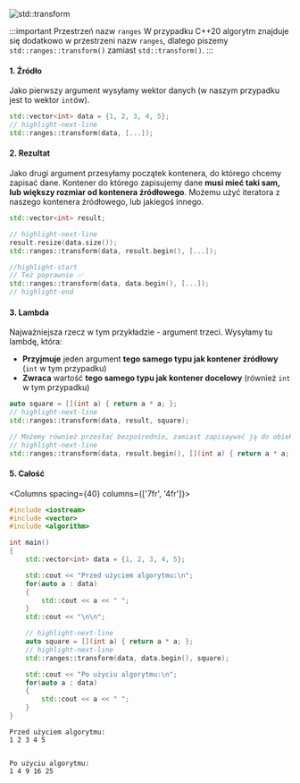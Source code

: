 
<Image center
		maxheight={400}
		alt="std::transform"
		src="/img/tutorials/course/intermediate/lambdas/std-transform-cpp20-pl.png"
	/>
<br/>


:::important Przestrzeń nazw `ranges`
W przypadku C++20 algorytm znajduje się dodatkowo w przestrzeni nazw `ranges`, dlatego piszemy `std::ranges::transform()` zamiast `std::transform()`.
::: 

#### 1. Źródło
Jako pierwszy argument wysyłamy wektor danych (w naszym przypadku jest to wektor `int`ów).
```cpp
std::vector<int> data = {1, 2, 3, 4, 5};
// highlight-next-line
std::ranges::transform(data, [...]);
```
#### 2. Rezultat
Jako drugi argument przesyłamy początek kontenera, do którego chcemy zapisać dane.
Kontener do którego zapisujemy dane **musi mieć taki sam, lub większy rozmiar od kontenera źródłowego**.
Możemu użyć iteratora z naszego kontenera źródłowego, lub jakiegoś innego.
```cpp
std::vector<int> result;

// highlight-next-line
result.resize(data.size());
std::ranges::transform(data, result.begin(), [...]);

//highlight-start
// Też poprawnie ✅
std::ranges::transform(data, data.begin(), [...]);
// highlight-end
```

#### 3. Lambda
Najważniejsza rzecz w tym przykładzie - argument trzeci.
Wysyłamy tu lambdę, która:
- **Przyjmuje** jeden argument **tego samego typu jak kontener źródłowy** (`int` w tym przypadku)
- **Zwraca** wartość **tego samego typu jak kontener docelowy** (również `int` w tym przypadku)

```cpp
auto square = [](int a) { return a * a; };
// highlight-next-line
std::ranges::transform(data, result, square);

// Możemy również przesłać bezpośrednio, zamiast zapisaywać ją do obiektu.
// highlight-next-line
std::ranges::transform(data, result.begin(), [](int a) { return a * a; });
```

#### 5. Całość

<Columns spacing={40} columns={['7fr', '4fr']}>
<div>

```cpp title="Cały program"
#include <iostream>
#include <vector>
#include <algorithm>

int main()
{
	std::vector<int> data = {1, 2, 3, 4, 5};

	std::cout << "Przed użyciem algorytmu:\n";
	for(auto a : data)
	{
		std::cout << a << " ";
	}
	std::cout << "\n\n";

	// highlight-next-line
	auto square = [](int a) { return a * a; };
	// highlight-next-line
    std::ranges::transform(data, data.begin(), square);

	std::cout << "Po użyciu algorytmu:\n";
	for(auto a : data)
	{
		std::cout << a << " ";
	}
}
```

</div>

<div>

```plaintext title="Wynik (konsola)"
Przed użyciem algorytmu:
1 2 3 4 5


Po użyciu algorytmu:
1 4 9 16 25
```

</div>
</Columns>
